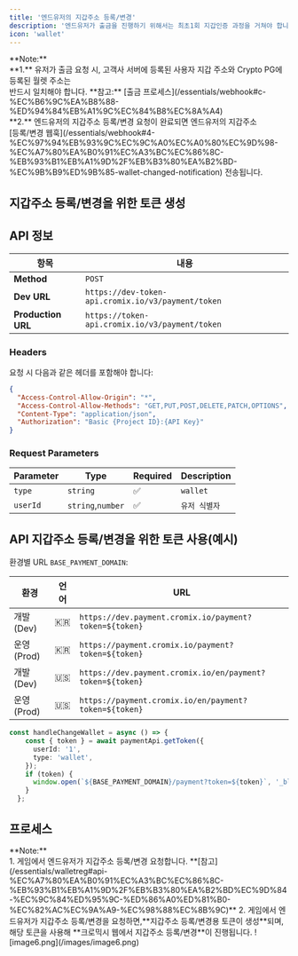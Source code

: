 ```yaml
---
title: '엔드유저의 지갑주소 등록/변경'
description: '엔드유저가 출금을 진행하기 위해서는 최초1회 지갑인증 과정을 거쳐야 합니다. <br />인증된 지갑정보는 고객사와 크로믹스 각각의 서버에서 UID와 함께 관리됩니다. <br />엔드유저가 지갑변경을 위해서는 재 인증을 거쳐야 하며 고객사와 크로믹스는 최신 인증된 지갑정보를 보관합니다.'
icon: 'wallet'
---
```

<Tip>
**Note:**<br /> **1.** 유저가 출금 요청 시, 고객사 서버에 등록된 사용자 지갑 주소와 Crypto PG에 등록된 월렛 주소는<br /> 반드시 일치해야 합니다. **참고:** 
[출금 프로세스](/essentials/webhook#c-%EC%B6%9C%EA%B8%88-%ED%94%84%EB%A1%9C%EC%84%B8%EC%8A%A4)<br />
**2.** 엔드유저의 지갑주소 등록/변경 요청이 완료되면 엔드유저의 지갑주소 <br />[등록/변경 웹훅](/essentials/webhook#4-%EC%97%94%EB%93%9C%EC%9C%A0%EC%A0%80%EC%9D%98-%EC%A7%80%EA%B0%91%EC%A3%BC%EC%86%8C-%EB%93%B1%EB%A1%9D%2F%EB%B3%80%EA%B2%BD-%EC%9B%B9%ED%9B%85-wallet-changed-notification) 전송됩니다.
</Tip>

## 지갑주소 등록/변경을 위한 토큰 생성

## API 정보

| 항목 | 내용 |
|------|------|
| **Method** | `POST` |
| **Dev URL** | `https://dev-token-api.cromix.io/v3/payment/token` |
| **Production URL** | `https://token-api.cromix.io/v3/payment/token` |

### Headers

요청 시 다음과 같은 헤더를 포함해야 합니다:

```json
{
  "Access-Control-Allow-Origin": "*",
  "Access-Control-Allow-Methods": "GET,PUT,POST,DELETE,PATCH,OPTIONS",
  "Content-Type": "application/json",
  "Authorization": "Basic {Project ID}:{API Key}"
}
```
### Request Parameters

| Parameter        | Type         | Required | Description |
|------------------|--------------|----------|-------------|
| `type`           | `string`     | ✅       | `wallet` |
| `userId`         | `string`,`number`    | ✅       | `유저 식별자` |

## API 지갑주소 등록/변경을 위한 토큰 사용(예시)

환경별 URL `BASE_PAYMENT_DOMAIN`:

| 환경 | 언어 | URL |
|------|------|-----|
| 개발 (Dev) | 🇰🇷 | `https://dev.payment.cromix.io/payment?token=${token}` |
| 운영 (Prod) | 🇰🇷 | `https://payment.cromix.io/payment?token=${token}` |
| 개발 (Dev) | 🇺🇸 | `https://dev.payment.cromix.io/en/payment?token=${token}` |
| 운영 (Prod) | 🇺🇸 | `https://payment.cromix.io/en/payment?token=${token}` |

```ts
const handleChangeWallet = async () => {
    const { token } = await paymentApi.getToken({
      userId: '1',
      type: 'wallet',
    });
    if (token) {
      window.open(`${BASE_PAYMENT_DOMAIN}/payment?token=${token}`, '_blank');
    }
  };
  ```

  ## 프로세스
<Tip>
**Note:**<br />
1. 게임에서 엔드유저가 지갑주소 등록/변경 요청합니다. **[참고](/essentials/walletreg#api-%EC%A7%80%EA%B0%91%EC%A3%BC%EC%86%8C-%EB%93%B1%EB%A1%9D%2F%EB%B3%80%EA%B2%BD%EC%9D%84-%EC%9C%84%ED%95%9C-%ED%86%A0%ED%81%B0-%EC%82%AC%EC%9A%A9-%EC%98%88%EC%8B%9C)**
2. 게임에서 엔드유저가 지갑주소 등록/변경을 요청하면,**지갑주소 등록/변경용 토큰이 생성**되며,<br />해당 토큰을 사용해 **크로믹시 웹에서 지갑주소 등록/변경**이 진행됩니다.
</Tip>
![image6.png](/images/image6.png)